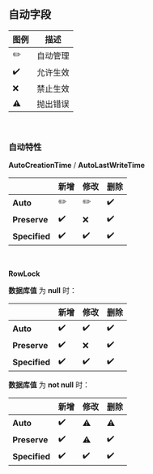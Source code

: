 ## 自动字段

| 图例 | 描述     |
| ---- | -------- |
| ✏️    | 自动管理 |
| ✔️    | 允许生效 |
| ❌    | 禁止生效 |
| ⚠️    | 抛出错误 |

<br/>

### 自动特性

**AutoCreationTime** / **AutoLastWriteTime**

|               | 新增 | 修改 | 删除 |
| ------------- | ---- | ---- | ---- |
| **Auto**      | ✏️    | ✏️    | ✔️    |
| **Preserve**  | ✔️    | ❌    | ✔️    |
| **Specified** | ✔️    | ✔️    | ✔️    |

<br/>

**RowLock**

**数据库值** 为 **null** 时：

|               | 新增 | 修改 | 删除 |
| ------------- | ---- | ---- | ---- |
| **Auto**      | ✔️    | ✔️    | ✔️    |
| **Preserve**  | ✔️    | ❌    | ✔️    |
| **Specified** | ✔️    | ✔️    | ✔️    |

**数据库值** 为 **not null** 时：

|               | 新增 | 修改 | 删除 |
| ------------- | ---- | ---- | ---- |
| **Auto**      | ✔️    | ⚠️    | ⚠️    |
| **Preserve**  | ✔️    | ⚠️    | ✔️    |
| **Specified** | ✔️    | ✔️    | ✔️    |